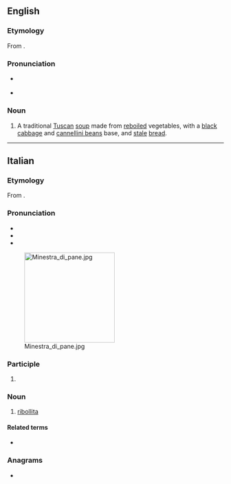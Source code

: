 ==English==
{{wikipedia}}

===Etymology===
From {{bor|en|it|ribollita|lit=reboiled}}.

===Pronunciation===
* {{a|UK}} {{IPA|en|/ˌɹiːbəˈliːtə/|/ˌɹiːbəʊˈliːtə/}}
* {{rhymes|en|iːtə|s=4}}

===Noun===
{{en-noun|-}}

# A traditional [[Tuscan]] [[soup]] made from [[reboil]]ed vegetables, with a [[black]] [[cabbage]] and [[cannellini bean]]s base, and [[stale]] [[bread]].

{{topics|en|Soups}}

----

==Italian==
{{wikipedia|lang=it}}

===Etymology===
From {{m|it|ribollire}}.

===Pronunciation===
* {{it-IPA|ribollìta}}
* {{rhymes|it|ita|s=4}}
* {{hyphenation|it|ri|bol|lì|ta}}
[[Image:Minestra_di_pane.jpg|210px|right]]

===Participle===
{{head|it|past participle form}}

# {{feminine singular of|it|ribollito||reboiled}}

===Noun===
{{it-noun|f}}

# {{lb|it|chiefly|_|uncountable}} [[#English|ribollita]] {{gloss|traditional Tuscan soup}}
#: {{hyper|it|zuppa}}

====Related terms====
* {{l|it|ribolliticcio}}

===Anagrams===
* {{anagrams|it|a=abiillort|brillatoi}}

{{C|it|Cooking|Foods|Soups}}